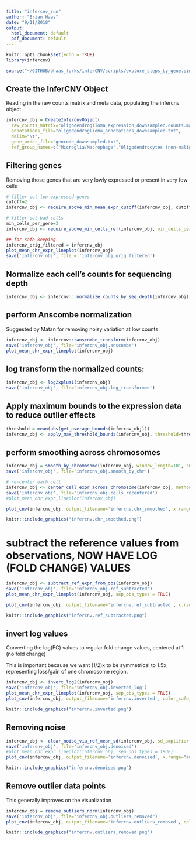 ```yaml
---
title: "infercnv_run"
author: "Brian Haas"
date: "9/11/2018"
output:
  html_document: default
  pdf_document: default
---
```


```r
knitr::opts_chunk$set(echo = TRUE)
library(infercnv)

source("~/GITHUB/bhaas_forks/inferCNV/scripts/explore_steps_by_gene.simple.R")


```

## Create the InferCNV Object

Reading in the raw counts matrix and meta data, populating the infercnv object

```r
infercnv_obj = CreateInfercnvObject(
  raw_counts_matrix="oligodendroglioma_expression_downsampled.counts.matrix",
  annotations_file="oligodendroglioma_annotations_downsampled.txt",
  delim="\t",
  gene_order_file="gencode_downsampled.txt",
  ref_group_names=c("Microglia/Macrophage","Oligodendrocytes (non-malignant)"))

```


## Filtering genes

Removing those genes that are very lowly expressed or present in very few cells


```r
# filter out low expressed genes
cutoff=2
infercnv_obj <- require_above_min_mean_expr_cutoff(infercnv_obj, cutoff)

# filter out bad cells
min_cells_per_gene=3
infercnv_obj <- require_above_min_cells_ref(infercnv_obj, min_cells_per_gene=min_cells_per_gene)

## for safe keeping
infercnv_orig_filtered = infercnv_obj
plot_mean_chr_expr_lineplot(infercnv_obj)
save('infercnv_obj', file = 'infercnv_obj.orig_filtered')

```


## Normalize each cell's counts for sequencing depth

```r
infercnv_obj <- infercnv:::normalize_counts_by_seq_depth(infercnv_obj)
```


## perform Anscombe normalization

Suggested by Matan for removing noisy variation at low counts

```r
infercnv_obj <- infercnv:::anscombe_transform(infercnv_obj)
save('infercnv_obj', file='infercnv_obj.anscombe')
plot_mean_chr_expr_lineplot(infercnv_obj)

```


## log transform the normalized counts:

```r
infercnv_obj <- log2xplus1(infercnv_obj)
save('infercnv_obj', file='infercnv_obj.log_transformed')
```

## Apply maximum bounds to the expression data to reduce outlier effects
```r
threshold = mean(abs(get_average_bounds(infercnv_obj)))
infercnv_obj <- apply_max_threshold_bounds(infercnv_obj, threshold=threshold)
```



## perform smoothing across chromosomes

```r
infercnv_obj = smooth_by_chromosome(infercnv_obj, window_length=101, smooth_ends=TRUE)
save('infercnv_obj', file='infercnv_obj.smooth_by_chr')

# re-center each cell
infercnv_obj <- center_cell_expr_across_chromosome(infercnv_obj, method = "median")
save('infercnv_obj', file='infercnv_obj.cells_recentered')
#plot_mean_chr_expr_lineplot(infercnv_obj)

plot_cnv(infercnv_obj, output_filename='infercnv.chr_smoothed', x.range="auto", title = "chr smoothed")
```


```r
knitr::include_graphics("infercnv.chr_smoothed.png")
```



# subtract the reference values from observations, NOW HAVE LOG (FOLD CHANGE) VALUES

```r
infercnv_obj <- subtract_ref_expr_from_obs(infercnv_obj)
save('infercnv_obj', file='infercnv_obj.ref_subtracted')
plot_mean_chr_expr_lineplot(infercnv_obj, sep_obs_types = TRUE)
```

```r
plot_cnv(infercnv_obj, output_filename='infercnv.ref_subtracted', x.range="auto", title="ref subtracted")
```

```r
knitr::include_graphics("infercnv.ref_subtracted.png")
```




## invert log values

Converting the log(FC) values to regular fold change values, centered at 1 (no fold change)

This is important because we want (1/2)x to be symmetrical to 1.5x, representing loss/gain of one chromosome region.

```r

infercnv_obj <- invert_log2(infercnv_obj)
save('infercnv_obj', file='infercnv_obj.inverted_log')
plot_mean_chr_expr_lineplot(infercnv_obj, sep_obs_types = TRUE)
plot_cnv(infercnv_obj, output_filename='infercnv.inverted', color_safe_pal = FALSE, x.range="auto", x.center=1, title = "inverted log FC to FC")


```


```r
knitr::include_graphics("infercnv.inverted.png")
```


## Removing noise

```r
infercnv_obj <- clear_noise_via_ref_mean_sd(infercnv_obj, sd_amplifier = 1.5)
save('infercnv_obj', file='infercnv_obj.denoised')
#plot_mean_chr_expr_lineplot(infercnv_obj, sep_obs_types = TRUE)
plot_cnv(infercnv_obj, output_filename='infercnv.denoised', x.range="auto", x.center=1, title="denoised")
```

```r
knitr::include_graphics("infercnv.denoised.png")
```

## Remove outlier data points

This generally improves on the visualization

```r
infercnv_obj = remove_outliers_norm(infercnv_obj)
save('infercnv_obj', file="infercnv_obj.outliers_removed")
plot_cnv(infercnv_obj, output_filename='infercnv.outliers_removed', color_safe_pal = FALSE, x.range="auto", x.center=1, title = "outliers removed")
```


```r
knitr::include_graphics("infercnv.outliers_removed.png")
```






